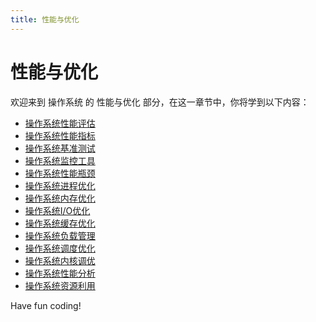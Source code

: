 ```yaml
---
title: 性能与优化
---
```


# 性能与优化

欢迎来到 操作系统 的 性能与优化 部分，在这一章节中，你将学到以下内容：

- [操作系统性能评估](./0-operating-system-performance-assessment.mdx)
- [操作系统性能指标](./1-operating-system-performance-metrics.mdx)
- [操作系统基准测试](./2-operating-system-benchmark.mdx)
- [操作系统监控工具](./3-operating-system-monitoring-tools.mdx)
- [操作系统性能瓶颈](./4-operating-system-performance-bottleneck.mdx)
- [操作系统进程优化](./5-operating-system-process-optimization.mdx)
- [操作系统内存优化](./6-operating-system-memory-optimization.mdx)
- [操作系统I/O优化](./7-operating-system-io-optimization.mdx)
- [操作系统缓存优化](./8-operating-system-cache-optimization.mdx)
- [操作系统负载管理](./9-operating-system-load-management.mdx)
- [操作系统调度优化](./10-operating-system-scheduling-optimization.mdx)
- [操作系统内核调优](./11-operating-system-kernel-tuning.mdx)
- [操作系统性能分析](./12-operating-system-performance-analysis.mdx)
- [操作系统资源利用](./13-operating-system-resource-utilization.mdx)

Have fun coding!
